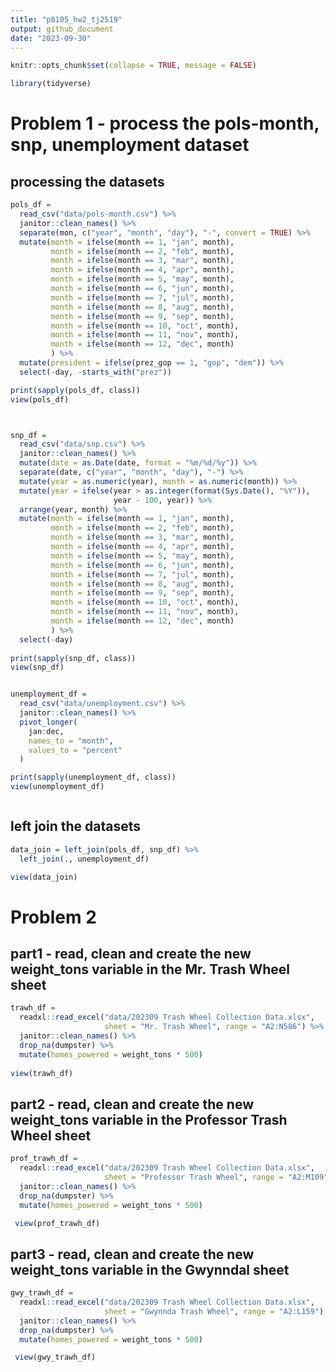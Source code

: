 ```yaml
---
title: "p8105_hw2_tj2519"
output: github_document
date: "2023-09-30"
---
```


```r
knitr::opts_chunk$set(collapse = TRUE, message = FALSE)
```

```r
library(tidyverse)
```


# Problem 1 - process the pols-month, snp, unemployment dataset
## processing the datasets
```r
pols_df = 
  read_csv("data/pols-month.csv") %>% 
  janitor::clean_names() %>% 
  separate(mon, c("year", "month", "day"), "-", convert = TRUE) %>% 
  mutate(month = ifelse(month == 1, "jan", month),
         month = ifelse(month == 2, "feb", month),
         month = ifelse(month == 3, "mar", month),
         month = ifelse(month == 4, "apr", month),
         month = ifelse(month == 5, "may", month),
         month = ifelse(month == 6, "jun", month),
         month = ifelse(month == 7, "jul", month),
         month = ifelse(month == 8, "aug", month),
         month = ifelse(month == 9, "sep", month),
         month = ifelse(month == 10, "oct", month),
         month = ifelse(month == 11, "nov", month),
         month = ifelse(month == 12, "dec", month)
         ) %>% 
  mutate(president = ifelse(prez_gop == 1, "gop", "dem")) %>% 
  select(-day, -starts_with("prez"))

print(sapply(pols_df, class))
view(pols_df)



snp_df = 
  read_csv("data/snp.csv") %>% 
  janitor::clean_names() %>% 
  mutate(date = as.Date(date, format = "%m/%d/%y")) %>% 
  separate(date, c("year", "month", "day"), "-") %>% 
  mutate(year = as.numeric(year), month = as.numeric(month)) %>% 
  mutate(year = ifelse(year > as.integer(format(Sys.Date(), "%Y")), 
                       year - 100, year)) %>% 
  arrange(year, month) %>% 
  mutate(month = ifelse(month == 1, "jan", month),
         month = ifelse(month == 2, "feb", month),
         month = ifelse(month == 3, "mar", month),
         month = ifelse(month == 4, "apr", month),
         month = ifelse(month == 5, "may", month),
         month = ifelse(month == 6, "jun", month),
         month = ifelse(month == 7, "jul", month),
         month = ifelse(month == 8, "aug", month),
         month = ifelse(month == 9, "sep", month),
         month = ifelse(month == 10, "oct", month),
         month = ifelse(month == 11, "nov", month),
         month = ifelse(month == 12, "dec", month)
         ) %>%
  select(-day)
  
print(sapply(snp_df, class))
view(snp_df)


unemployment_df = 
  read_csv("data/unemployment.csv") %>% 
  janitor::clean_names() %>% 
  pivot_longer(
    jan:dec,
    names_to = "month",
    values_to = "percent"
  )

print(sapply(unemployment_df, class))  
view(unemployment_df)



```

## left join the datasets
```r
data_join = left_join(pols_df, snp_df) %>% 
  left_join(., unemployment_df)

view(data_join)
```



# Problem 2 
## part1 - read, clean and create the new weight_tons variable in the Mr. Trash Wheel sheet
```r
trawh_df = 
  readxl::read_excel("data/202309 Trash Wheel Collection Data.xlsx", 
                     sheet = "Mr. Trash Wheel", range = "A2:N586") %>% 
  janitor::clean_names() %>% 
  drop_na(dumpster) %>% 
  mutate(homes_powered = weight_tons * 500) 
  
view(trawh_df)
```

## part2 -  read, clean and create the new weight_tons variable in the Professor Trash Wheel sheet
```r
prof_trawh_df = 
  readxl::read_excel("data/202309 Trash Wheel Collection Data.xlsx", 
                     sheet = "Professor Trash Wheel", range = "A2:M109") %>%
  janitor::clean_names() %>%
  drop_na(dumpster) %>% 
  mutate(homes_powered = weight_tons * 500)

 view(prof_trawh_df) 
```

## part3 -  read, clean and create the new weight_tons variable in the  Gwynndal sheet
```r
gwy_trawh_df = 
  readxl::read_excel("data/202309 Trash Wheel Collection Data.xlsx", 
                     sheet = "Gwynnda Trash Wheel", range = "A2:L159") %>%
  janitor::clean_names() %>%
  drop_na(dumpster) %>% 
  mutate(homes_powered = weight_tons * 500)

 view(gwy_trawh_df) 
```


